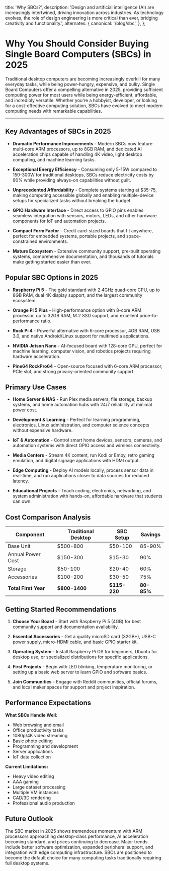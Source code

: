   title: 'Why SBCs?',
  description:
    'Design and artificial intelligence (AI) are increasingly intertwined, driving innovation across industries. As technology evolves, the role of design engineering is more critical than ever, bridging creativity and functionality.',
  alternates: {
    canonical: '/blog/sbc',
  },
};

<Cover
  src="https://i.postimg.cc/ncn8VJk0/photo-2025-08-25-09-04-24.jpg"
  alt="Raspberry Pi 4 & Radaxa Zero 3E"
  caption="Raspberry Pi 4(2GB) & Radaxa Zero 3E"
/>

# Why You Should Consider Buying Single Board Computers (SBCs) in 2025
Traditional desktop computers are becoming increasingly overkill for many everyday tasks, while being power-hungry, expensive, and bulky. Single Board Computers offer a compelling alternative in 2025, providing sufficient computing power for most users while being energy-efficient, affordable, and incredibly versatile. Whether you're a hobbyist, developer, or looking for a cost-effective computing solution, SBCs have evolved to meet modern computing needs with remarkable capabilities.

---

## Key Advantages of SBCs in 2025

- **Dramatic Performance Improvements** - Modern SBCs now feature multi-core ARM processors, up to 8GB RAM, and dedicated AI acceleration chips capable of handling 4K video, light desktop computing, and machine learning tasks.

- **Exceptional Energy Efficiency** - Consuming only 5-15W compared to 150-300W for traditional desktops, SBCs reduce electricity costs by 90% while providing always-on capabilities without guilt.

- **Unprecedented Affordability** - Complete systems starting at $35-75, making computing accessible globally and enabling multiple-device setups for specialized tasks without breaking the budget.

- **GPIO Hardware Interface** - Direct access to GPIO pins enables seamless integration with sensors, motors, LEDs, and other hardware components for IoT and automation projects.

- **Compact Form Factor** - Credit card-sized boards that fit anywhere, perfect for embedded systems, portable projects, and space-constrained environments.

- **Mature Ecosystem** - Extensive community support, pre-built operating systems, comprehensive documentation, and thousands of tutorials make getting started easier than ever.

## Popular SBC Options in 2025

- **Raspberry Pi 5** - The gold standard with 2.4GHz quad-core CPU, up to 8GB RAM, dual 4K display support, and the largest community ecosystem.

- **Orange Pi 5 Plus** - High-performance option with 8-core ARM processor, up to 32GB RAM, M.2 SSD support, and excellent price-to-performance ratio.

- **Rock Pi 4** - Powerful alternative with 6-core processor, 4GB RAM, USB 3.0, and native Android/Linux support for multimedia applications.

- **NVIDIA Jetson Nano** - AI-focused board with 128-core GPU, perfect for machine learning, computer vision, and robotics projects requiring hardware acceleration.

- **Pine64 RockPro64** - Open-source focused with 6-core ARM processor, PCIe slot, and strong privacy-oriented community support.

## Primary Use Cases

- **Home Server & NAS** - Run Plex media servers, file storage, backup systems, and home automation hubs with 24/7 reliability at minimal power cost.

- **Development & Learning** - Perfect for learning programming, electronics, Linux administration, and computer science concepts without expensive hardware.

- **IoT & Automation** - Control smart home devices, sensors, cameras, and automation systems with direct GPIO access and wireless connectivity.

- **Media Centers** - Stream 4K content, run Kodi or Emby, retro gaming emulation, and digital signage applications with HDMI output.

- **Edge Computing** - Deploy AI models locally, process sensor data in real-time, and run applications closer to data sources for reduced latency.

- **Educational Projects** - Teach coding, electronics, networking, and system administration with hands-on, affordable hardware that students can own.

## Cost Comparison Analysis

| Component | Traditional Desktop | SBC Setup | Savings |
|-----------|-------------------|-----------|---------|
| Base Unit | $500-800 | $50-100 | 85-90% |
| Annual Power Cost | $150-300 | $15-30 | 90% |
| Storage | $50-100 | $20-40 | 60% |
| Accessories | $100-200 | $30-50 | 75% |
| **Total First Year** | **$800-1400** | **$115-220** | **80-85%** |

## Getting Started Recommendations

1. **Choose Your Board** - Start with Raspberry Pi 5 (4GB) for best community support and documentation availability.

2. **Essential Accessories** - Get a quality microSD card (32GB+), USB-C power supply, micro-HDMI cable, and basic GPIO starter kit.

3. **Operating System** - Install Raspberry Pi OS for beginners, Ubuntu for desktop use, or specialized distributions for specific applications.

4. **First Projects** - Begin with LED blinking, temperature monitoring, or setting up a basic web server to learn GPIO and software basics.

5. **Join Communities** - Engage with Reddit communities, official forums, and local maker spaces for support and project inspiration.

## Performance Expectations

**What SBCs Handle Well:**
- Web browsing and email
- Office productivity tasks
- 1080p/4K video streaming
- Basic photo editing
- Programming and development
- Server applications
- IoT data collection

**Current Limitations:**
- Heavy video editing
- AAA gaming
- Large dataset processing
- Multiple VM instances
- CAD/3D rendering
- Professional audio production

## Future Outlook

The SBC market in 2025 shows tremendous momentum with ARM processors approaching desktop-class performance, AI acceleration becoming standard, and prices continuing to decrease. Major trends include better software optimization, expanded peripheral support, and integration with edge computing infrastructure. SBCs are positioned to become the default choice for many computing tasks traditionally requiring full desktop systems.
